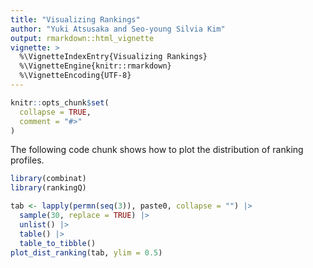 ```yaml
---
title: "Visualizing Rankings"
author: "Yuki Atsusaka and Seo-young Silvia Kim"
output: rmarkdown::html_vignette
vignette: >
  %\VignetteIndexEntry{Visualizing Rankings}
  %\VignetteEngine{knitr::rmarkdown}
  %\VignetteEncoding{UTF-8}
---
```


```r
knitr::opts_chunk$set(
  collapse = TRUE,
  comment = "#>"
)
```

The following code chunk shows how to plot the distribution of ranking profiles.

```r
library(combinat)
library(rankingQ)

tab <- lapply(permn(seq(3)), paste0, collapse = "") |>
  sample(30, replace = TRUE) |>
  unlist() |>
  table() |>
  table_to_tibble()
plot_dist_ranking(tab, ylim = 0.5)
```
